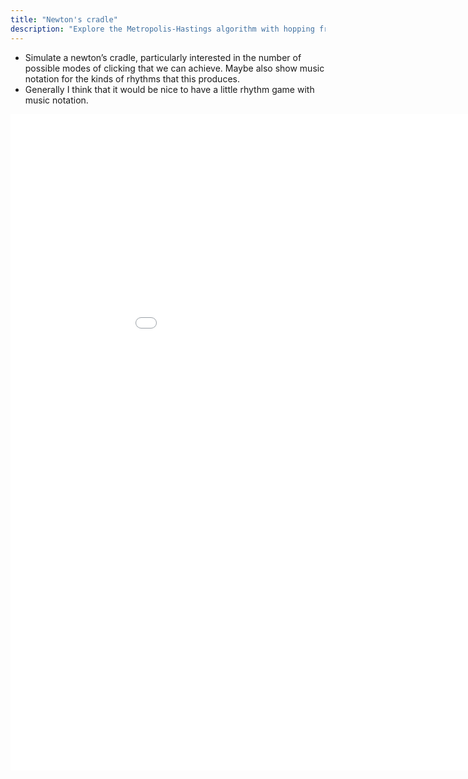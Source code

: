 ```yaml
---
title: "Newton's cradle"
description: "Explore the Metropolis-Hastings algorithm with hopping frogs"
---
```


- Simulate a newton's cradle, particularly interested in the number of possible modes of clicking that we can achieve. Maybe also show music notation for the kinds of rhythms that this produces. 
- Generally I think that it would be nice to have a little rhythm game with music notation. 

```{=html}
<div>
<iframe align="middle" frameborder="0" height="1050" scrolling="yes" src="../../demos_code/demos/metropolis_hastings/metropolis_hastings.html" width="1000px"></iframe>
</div>
```